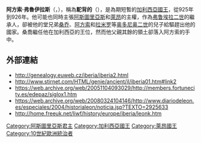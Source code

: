 {{noteTA
|1=zh-hans:莱昂;zh-hant:萊昂;zh-tw:雷昂;
}}
'''阿方索·弗魯伊拉斯'''（{{lang-es|'''Alfonso Froilaz'''}}，{{bd|?|?|?|?|catIdx=SS}}），稱為'''駝背的'''（{{lang-es|''el Jorobado''}}），是為期短暫的[[加利西亞君主列表|加利西亞國王]]，從925年到926年。他可能也同時主張[[阿斯圖里亞斯|阿斯圖里亞斯]]和[[萊昂王國|萊昂]]的主權，作為[[弗鲁埃拉二世_(莱昂)|弗鲁埃拉二世]]的繼承人，卻被他的堂兄弟[[桑乔·奥多尼斯一世|桑乔]]、[[阿方索四世_(莱昂)|阿方索]]和[[拉米罗二世_(莱昂)|拉米罗]]等[[奥多尼奥二世_(莱昂)|奥多尼奥二世]]的兒子給驅趕出他的國家。桑喬繼任他在加利西亞的王位，然而他父親其餘的領土卻落入阿方索的手中。

==外部連結==
*http://genealogy.euweb.cz/iberia/iberia2.html {{Wayback|url=http://genealogy.euweb.cz/iberia/iberia2.html |date=20110709021008 }}
*http://www.stirnet.com/HTML/genie/ancient/il/iberia01.htm#link2 {{Wayback|url=http://www.stirnet.com/HTML/genie/ancient/il/iberia01.htm#link2 |date=20110926224502 }}
*https://web.archive.org/web/20051104093029/http://members.fortunecity.es/edepaz/siglox1.htm
*https://web.archive.org/web/20080324104146/http://www.diariodeleon.es/especiales/2004/historialeon/noticia.jsp?TEXTO=2925633
*http://home.freeuk.net/liwf/history/europe/iberia/leonk.htm {{Wayback|url=http://home.freeuk.net/liwf/history/europe/iberia/leonk.htm |date=20081204200405 }}

{{s-start}}
{{s-hou|[[佩雷斯王朝|佩雷斯王朝]]}}
{{s-reg}}
{{s-bef|before=[[弗鲁埃拉二世_(莱昂)|弗鲁埃拉二世]]}}
{{s-ttl|title=[[加利西亞君主列表|加利西亞國王]]|years=925年–926年}}
{{s-aft|after=[[桑乔·奥多尼斯一世|桑乔一世]]}}
{{end}}

{{DEFAULTSORT:Froilaz, Alfonso}}
[[Category:阿斯圖里亞斯君主|Category:阿斯圖里亞斯君主]]
[[Category:加利西亞國王|Category:加利西亞國王]]
[[Category:萊昂國王|Category:萊昂國王]]
[[Category:10世紀歐洲統治者|Category:10世紀歐洲統治者]]